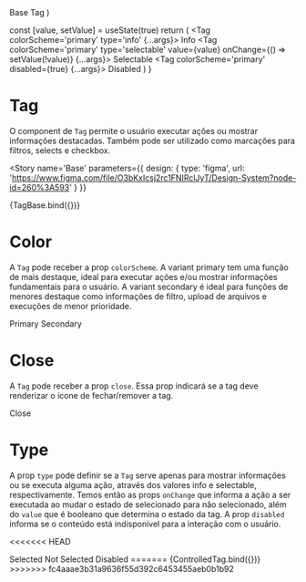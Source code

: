 

<Meta title='Data Display/Tag' component={Tag} />

  <SaturnProvider>
    <Tag {...args}>Base Tag</Tag>
  </SaturnProvider>
)

  const [value, setValue] = useState(true)
  return (
    <ThemeProvider>
      <Tag colorScheme='primary' type='info' {...args}>
        Info
      </Tag>
      <Tag colorScheme='primary' type='selectable' value={value} onChange={() => setValue(!value)} {...args}>
        Selectable
      </Tag>
      <Tag colorScheme='primary' disabled={true} {...args}>
        Disabled
      </Tag>
    </ThemeProvider>
  )
}

# Tag

O component de `Tag` permite o usuário executar ações ou mostrar informações destacadas. Também pode ser utilizado como marcações para filtros, selects e checkbox.

<Story
  name='Base'
  parameters={{
    design: {
      type: 'figma',
      url: 'https://www.figma.com/file/O3bKxIcsj2rc1FNIRclJyT/Design-System?node-id=260%3A593'
    }
  }}
>
  {TagBase.bind({})}
</Story>

# Color

A `Tag` pode receber a prop `colorScheme`. A variant primary tem uma função de mais destaque, ideal para executar ações e/ou mostrar informações fundamentais para o usuário. A variant secondary é ideal para funções de menores destaque como informações de filtro, upload de arquivos e execuções de menor prioridade.

<Canvas>
  <Story
    name='Color'
    parameters={{
      design: {
        type: 'figma',
        url: 'https://www.figma.com/file/O3bKxIcsj2rc1FNIRclJyT/Design-System?node-id=260%3A593'
      }
    }}
  >
    <ThemeProvider>
      <Tag colorScheme='primary'>Primary</Tag>
      <Tag colorScheme='secondary'>Secondary</Tag>
    </ThemeProvider>
  </Story>
</Canvas>

# Close

A `Tag` pode receber a prop `close`. Essa prop indicará se a tag deve renderizar o ícone de fechar/remover a tag.

<Canvas>
  <Story
    name='Close'
    parameters={{
      design: {
        type: 'figma',
        url: 'https://www.figma.com/file/O3bKxIcsj2rc1FNIRclJyT/Design-System?node-id=260%3A593'
      }
    }}
  >
    <SaturnProvider>
      <Tag close>Close</Tag>
    </SaturnProvider>
  </Story>
</Canvas>

# Type

A prop `type` pode definir se a `Tag` serve apenas para mostrar informações ou se executa alguma ação, através dos valores info e selectable, respectivamente. Temos então as props `onChange` que informa a ação a ser executada ao mudar o estado de selecionado para não selecionado, além do `value` que é booleano que determina o estado da tag.
A prop `disabled` informa se o conteúdo está indisponível para a interação com o usuário.

<<<<<<< HEAD

<Canvas>
  <Story
    name='Selected'
    parameters={{
      design: {
        type: 'figma',
        url: 'https://www.figma.com/file/O3bKxIcsj2rc1FNIRclJyT/Design-System?node-id=260%3A593'
      }
    }}
  >
    <SaturnProvider>
      <Tag color='primary' selected={true}>
        Selected
      </Tag>
      <Tag color='primary' selected={false}>
        Not Selected
      </Tag>
      <Tag color='primary' selected={'disabled'}>
        Disabled
      </Tag>
    </SaturnProvider>
  </Story>
</Canvas>
=======
<Story
  name='Type'
  parameters={{
    design: {
      type: 'figma',
      url: 'https://www.figma.com/file/O3bKxIcsj2rc1FNIRclJyT/Design-System?node-id=260%3A593'
    }
  }}
>
  {ControlledTag.bind({})}
</Story>
>>>>>>> fc4aaae3b31a9636f55d392c6453455aeb0b1b92

<ArgsTable of={Tag} />
